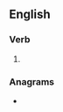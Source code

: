 ==English==

===Verb===
{{head|en|verb form}}

# {{present participle of|gnarl|lang=en|nocat=1}}

===Anagrams===
* {{anagrams|en|a=aggilnnr|rangling}}